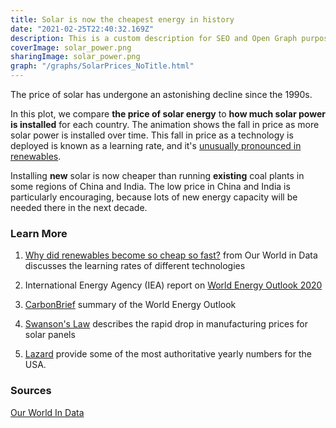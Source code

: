 ```yaml
---
title: Solar is now the cheapest energy in history
date: "2021-02-25T22:40:32.169Z"
description: This is a custom description for SEO and Open Graph purposes, rather than the default generated excerpt. Simply add a description field to the frontmatter.
coverImage: solar_power.png
sharingImage: solar_power.png
graph: "/graphs/SolarPrices_NoTitle.html"
---
```



The price of solar has undergone an astonishing decline since the 1990s.

In this plot, we compare **the price of solar energy** to **how much solar power is installed** for each country.
The animation shows the fall in price as more solar power is installed over time. This fall in price as a
technology is deployed is known as a learning rate, and it's [unusually pronounced in renewables](https://ourworldindata.org/cheap-renewables-growth).

Installing **new** solar is now cheaper than running **existing** coal
plants in some regions of China and India. The low price in China and India is particularly encouraging,
because lots of new energy capacity will be needed there in the next decade.

### Learn More

1. [Why did renewables become so cheap so fast?](https://ourworldindata.org/cheap-renewables-growth) from Our World in Data discusses the learning rates of different technologies

2. International Energy Agency (IEA) report on [World Energy Outlook 2020](https://webstore.iea.org/world-energy-outlook-2020)

3. [CarbonBrief](https://www.carbonbrief.org/solar-is-now-cheapest-electricity-in-history-confirms-iea) summary of the World Energy Outlook

4. [Swanson's Law](https://en.wikipedia.org/wiki/Swanson%27s_law) describes the rapid drop in manufacturing prices for solar panels

5. [Lazard](https://www.lazard.com/perspective/levelized-cost-of-energy-and-levelized-cost-of-storage-2020/) provide
   some of the most authoritative yearly numbers for the USA.

### Sources

[Our World In Data](https://ourworldindata.org/)
